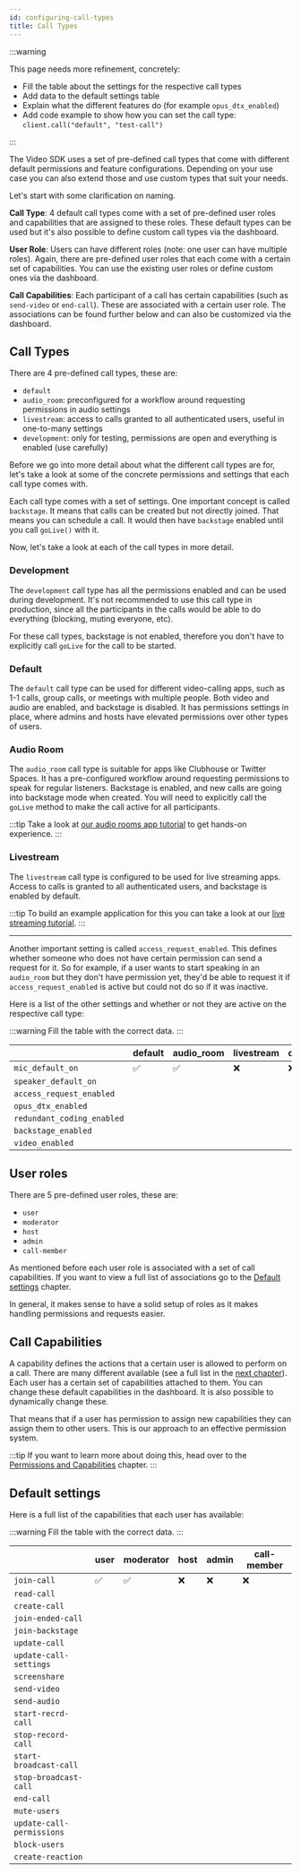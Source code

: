 ```yaml
---
id: configuring-call-types
title: Call Types
---
```


:::warning

This page needs more refinement, concretely:

- Fill the table about the settings for the respective call types
- Add data to the default settings table
- Explain what the different features do (for example `opus_dtx_enabled`)
- Add code example to show how you can set the call type: `client.call("default", "test-call")`

:::

The Video SDK uses a set of pre-defined call types that come with different default permissions and feature configurations.
Depending on your use case you can also extend those and use custom types that suit your needs.

Let's start with some clarification on naming.

**Call Type**: 4 default call types come with a set of pre-defined user roles
and capabilities that are assigned to these roles. These default types can be used but it's
also possible to define custom call types via the dashboard.

**User Role**: Users can have different roles (note: one user can have multiple roles).
Again, there are pre-defined user roles that each come with a certain set of capabilities. You can
use the existing user roles or define custom ones via the dashboard.

**Call Capabilities**: Each participant of a call has certain capabilities (such as `send-video` or `end-call`).
These are associated with a certain user role. The associations can be found further below and can also be customized
via the dashboard.

## Call Types

There are 4 pre-defined call types, these are:

- `default`
- `audio_room`: preconfigured for a workflow around requesting permissions in audio settings
- `livestream`: access to calls granted to all authenticated users, useful in one-to-many settings
- `development`: only for testing, permissions are open and everything is enabled (use carefully)

Before we go into more detail about what the different call types are for, let's take a look at some
of the concrete permissions and settings that each call type comes with.

Each call type comes with a set of settings. One important concept is called `backstage`. It
means that calls can be created but not directly joined. That means you can schedule a call. It would
then have `backstage` enabled until you call `goLive()` with it.

Now, let's take a look at each of the call types in more detail.

### Development

The `development` call type has all the permissions enabled and can be used during development. It's not recommended to use this call type in production, since all the participants in the calls would be able to do everything (blocking, muting everyone, etc).

For these call types, backstage is not enabled, therefore you don't have to explicitly call `goLive` for the call to be started.

### Default

The `default` call type can be used for different video-calling apps, such as 1-1 calls, group calls, or meetings with multiple people. Both video and audio are enabled, and backstage is disabled. It has permissions settings in place, where admins and hosts have elevated permissions over other types of users.

### Audio Room

The `audio_room` call type is suitable for apps like Clubhouse or Twitter Spaces. It has a pre-configured workflow around requesting permissions to speak for regular listeners. Backstage is enabled, and new calls are going into backstage mode when created. You will need to explicitly call the `goLive` method to make the call active for all participants.

:::tip
Take a look at [our audio rooms app tutorial](../../tutorials/audio-room) to get hands-on experience.
:::

### Livestream

The `livestream` call type is configured to be used for live streaming apps. Access to calls is granted to all authenticated users, and backstage is enabled by default.

:::tip
To build an example application for this you can take a look at our [live streaming tutorial](../../tutorials/livestream).
:::

---

Another important setting is called `access_request_enabled`. This defines whether someone who does
not have certain permission can send a request for it. So for example, if a user wants to start speaking
in an `audio_room` but they don't have permission yet, they'd be able to request it if `access_request_enabled`
is active but could not do so if it was inactive.

Here is a list of the other settings and whether or not they are active on the respective call type:

:::warning
Fill the table with the correct data.
:::

|                            | default | audio_room | livestream | development |
| -------------------------- | ------- | ---------- | ---------- | ----------- |
| `mic_default_on`           | ✅      | ✅         | ❌         | ❌          |
| `speaker_default_on`       |         |            |            |             |
| `access_request_enabled`   |         |            |            |             |
| `opus_dtx_enabled`         |         |            |            |             |
| `redundant_coding_enabled` |         |            |            |             |
| `backstage_enabled`        |         |            |            |             |
| `video_enabled`            |         |            |            |             |

## User roles

There are 5 pre-defined user roles, these are:

- `user`
- `moderator`
- `host`
- `admin`
- `call-member`

As mentioned before each user role is associated with a set of call capabilities. If you want to view a full list of associations go to the [Default settings](#default-settings) chapter.

In general, it makes sense to have a solid setup of roles as it makes handling permissions and requests easier.

## Call Capabilities

A capability defines the actions that a certain user is allowed to perform on a call. There are many different
available (see a full list in the [next chapter](#default-settings)). Each user has a certain set of capabilities attached to them.
You can change these default capabilities in the dashboard. It is also possible to dynamically change these.

That means that if a user has permission to assign new capabilities they can assign them to other users.
This is our approach to an effective permission system.

:::tip
If you want to learn more about doing this, head over to the [Permissions and Capabilities](../../guides/permissions-and-moderation) chapter.
:::

## Default settings

Here is a full list of the capabilities that each user has available:

:::warning
Fill the table with the correct data.
:::

|                           | user | moderator | host | admin | call-member |
| ------------------------- | ---- | --------- | ---- | ----- | ----------- |
| `join-call`               | ✅   | ✅        | ❌   | ❌    | ❌          |
| `read-call`               |      |           |      |       |             |
| `create-call`             |      |           |      |       |             |
| `join-ended-call`         |      |           |      |       |             |
| `join-backstage`          |      |           |      |       |             |
| `update-call`             |      |           |      |       |             |
| `update-call-settings`    |      |           |      |       |             |
| `screenshare`             |      |           |      |       |             |
| `send-video`              |      |           |      |       |             |
| `send-audio`              |      |           |      |       |             |
| `start-recrd-call`        |      |           |      |       |             |
| `stop-record-call`        |      |           |      |       |             |
| `start-broadcast-call`    |      |           |      |       |             |
| `stop-broadcast-call`     |      |           |      |       |             |
| `end-call`                |      |           |      |       |             |
| `mute-users`              |      |           |      |       |             |
| `update-call-permissions` |      |           |      |       |             |
| `block-users`             |      |           |      |       |             |
| `create-reaction`         |      |           |      |       |             |
